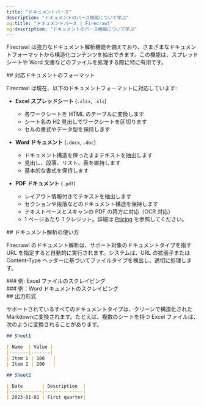 ```yaml
---
title: "ドキュメントパース"
description: "ドキュメントのパース機能について学ぶ"
og:title: "ドキュメントパース | Firecrawl"
og:description: "ドキュメントのパース機能について学ぶ"
---
```



Firecrawl は強力なドキュメント解析機能を備えており、さまざまなドキュメントフォーマットから構造化コンテンツを抽出できます。この機能は、スプレッドシートや Word 文書などのファイルを処理する際に特に有用です。


<div id="supported-document-formats">
  ## 対応ドキュメントのフォーマット
</div>

Firecrawl は現在、以下のドキュメントフォーマットに対応しています:

- **Excel スプレッドシート** (`.xlsx`, `.xls`)
  - 各ワークシートを HTML のテーブルに変換します
  - シート名の H2 見出しでワークシートを区切ります
  - セルの書式やデータ型を保持します

- **Word ドキュメント** (`.docx`, `.doc`)
  - ドキュメント構造を保ったままテキストを抽出します
  - 見出し、段落、リスト、表を維持します
  - 基本的な書式を保持します

- **PDF ドキュメント** (`.pdf`)
  - レイアウト情報付きでテキストを抽出します
  - セクションや段落などのドキュメント構造を保持します
  - テキストベースとスキャンの PDF の両方に対応（OCR 対応）
  - 1 ページあたり 1 クレジット。詳細は [Pricing](https://docs.firecrawl.dev/pricing) を参照してください。

<div id="how-to-use-document-parsing">
  ## ドキュメント解析の使い方
</div>

Firecrawl のドキュメント解析は、サポート対象のドキュメントタイプを指す URL を指定すると自動的に実行されます。システムは、URL の拡張子または Content-Type ヘッダーに基づいてファイルタイプを検出し、適切に処理します。

<div id="example-scraping-an-excel-file">
  ### 例: Excel ファイルのスクレイピング
</div>

<ScrapeXLSX />

<div id="example-scraping-a-word-document">
  ### 例：Word ドキュメントのスクレイピング
</div>

<ScrapeDocument />

<div id="output-format">
  ## 出力形式
</div>

サポートされているすべてのドキュメントタイプは、クリーンで構造化されたMarkdownに変換されます。たとえば、複数のシートを持つ Excel ファイルは、次のように変換されることがあります。

```markdown
## Sheet1

| Name  | Value |
|-------|-------|
| Item 1 | 100   |
| Item 2 | 200   |

## Sheet2

| Date       | Description  |
|------------|--------------|
| 2023-01-01 | First quarter|
```
